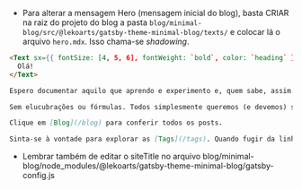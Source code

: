 - Para alterar a mensagem Hero (mensagem inicial do blog), basta CRIAR na raiz do projeto do blog a pasta `blog/minimal-blog/src/@lekoarts/gatsby-theme-minimal-blog/texts/` e colocar lá o arquivo `hero.mdx`. Isso chama-se *shadowing*.

```md
<Text sx={{ fontSize: [4, 5, 6], fontWeight: `bold`, color: `heading` }}>
  Olá!
</Text>

Espero documentar aquilo que aprendo e experimento e, quem sabe, assim retribuir por tanto aprendizado que recebi gratuitamente. Registro por aqui reflexões sobre **produtividade** e **desenvolvimento pessoal**.

Sem elucubrações ou fórmulas. Todos simplesmente queremos (e devemos) ser nossa melhor versão para aqueles que nos cercam. [Verso l'alto](https://thosecatholicmen.com/articles/the-true-meaning-of-verso-lalto/).

Clique em [Blog](/blog) para conferir todos os posts.

Sinta-se à vontade para explorar as [Tags](/tags). Quando fugir da linha editorial para escrever sobre *data science*, *machine learning* ou processamento de sinais sobre grafos, colocarei sob a tag **Artigos técnicos**.
```

- Lembrar também de editar o siteTitle no arquivo blog/minimal-blog/node_modules/@lekoarts/gatsby-theme-minimal-blog/gatsby-config.js
